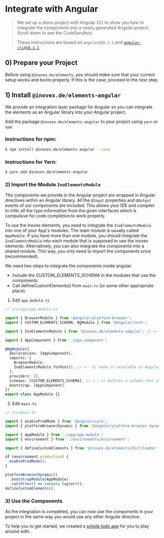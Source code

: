
<Meta title="Docs/Framework Integration/Angular" />


# Integrate with Angular

> We set up a demo project with Angular CLI to show you how to integrate the components into a newly generated Angular
> project. Scroll down to see the CodeSandbox.
>
> These instructions are based on `angular@10.2.1` and [`angular-cli@10.2.1`](https://cli.angular.io/).

## 0) Prepare your Project

Before using `@inovex.de/elements`, you should make sure that your current setup works and boots properly.
If this is the case, proceed to the next step.

## 1) Install `@inovex.de/elements-angular`

We provide an integration layer package for Angular so you can integrate the elements as an Angular library
into your Angular project.

Add the package `@inovex.de/elements-angular` to your project using `yarn` or `npm`:

### Instructions for npm:

```sh
$ npm install @inovex.de/elements-angular --save
```

### Instructions for Yarn:

```sh
$ yarn add @inovex.de/elements-angular
```

### 2) Import the Module `InoElementsModule`

The components we provide in the Angular project are wrapped in Angular directives within an Angular library.
All the `@Input` properties and `@Output` events of our components are included. This allows your IDE
and compiler to infer all the type information from the given interfaces which is compulsive for code completion
to work properly.

To use the inovex elements, you need to integrate the `InoElementsModule` into one of your App's
modules. The main module is usually called `AppModule`. If you have more than one module, you should
integrate the `InoElementsModule` into each module that is supposed to use the inovex elements. Alternatively,
you can also integrate the components into a shared module. This way, you only need to import the components once
(recommended).

We need two steps to integrate the components inside angular

- Include the CUSTOM_ELEMENTS_SCHEMA in the modules that use the components.
- Call defineCustomElements() from `main.ts` (or some other appropriate place).

1. Edit `app.module.ts`

```typescript
// src/app/app.module.ts

import { BrowserModule } from '@angular/platform-browser';
import { CUSTOM_ELEMENTS_SCHEMA, NgModule } from '@angular/core';

import { InoElementsModule } from '@inovex.de/elements-angular'; // <-- a) import our package

import { AppComponent } from './app.component';

@NgModule({
  declarations: [AppComponent],
  imports: [
    BrowserModule,
    InoElementsModule.forRoot(), // <-- b) make it available in Angular
  ],
  providers: [],
  schemas: [CUSTOM_ELEMENTS_SCHEMA], // <-- c) Defines a schema that allows an NgModule to contain Non-Angular elements named with dash case (-) details https://angular.io/api/core/CUSTOM_ELEMENTS_SCHEMA
  bootstrap: [AppComponent],
})
export class AppModule {}
```

2. Edit `main.ts`

```typescript
// src/main.ts

import { enableProdMode } from '@angular/core';
import { platformBrowserDynamic } from '@angular/platform-browser-dynamic';

import { AppModule } from './app/app.module';
import { environment } from './environments/environment';

import { defineCustomElements } from '@inovex.de/elements/dist/loader';

if (environment.production) {
  enableProdMode();
}

platformBrowserDynamic()
  .bootstrapModule(AppModule)
  .catch((err) => console.log(err));
defineCustomElements();
```

### 3) Use the Components

As the integration is completed, you can now use the components in your project in the same way you would use
any other Angular directive.

To help you to get started, we created a [simple todo app](https://codesandbox.io/s/github/inovex/elements-example-angular) for you to play around with.
